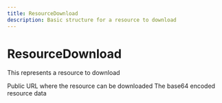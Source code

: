 ```yaml
---
title: ResourceDownload
description: Basic structure for a resource to download
---
```


ResourceDownload
===============================================
This represents a resource to download

<Reference>
  <Field name="href" type="string" nullable={true}>
    <Description>
      Public URL where the resource can be downloaded
    </Description>
  </Field>
  <Field name="data" type="string" nullable={true}>
    <Description>
      The base64 encoded resource data
    </Description>
  </Field>
</Reference>